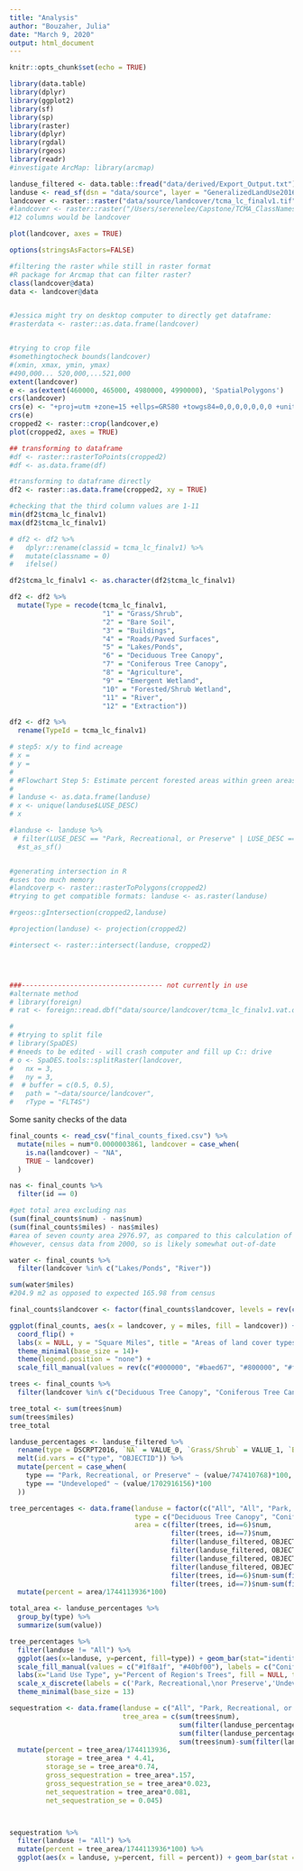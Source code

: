 ```yaml
---
title: "Analysis"
author: "Bouzaher, Julia"
date: "March 9, 2020"
output: html_document
---
```


```r
knitr::opts_chunk$set(echo = TRUE)
```

```r
library(data.table)
library(dplyr)
library(ggplot2)
library(sf)
library(sp)
library(raster)
library(dplyr)
library(rgdal)
library(rgeos)
library(readr)
#investigate ArcMap: library(arcmap)

landuse_filtered <- data.table::fread("data/derived/Export_Output.txt")
landuse <- read_sf(dsn = "data/source", layer = "GeneralizedLandUse2016")
landcover <- raster::raster("data/source/landcover/tcma_lc_finalv1.tif", RAT = TRUE) #Julias load
#landcover <- raster::raster("/Users/serenelee/Capstone/TCMA_ClassNames_Updated/tcma_lc_finalv1.tif")#Serene
#12 columns would be landcover

plot(landcover, axes = TRUE)

options(stringsAsFactors=FALSE)

#filtering the raster while still in raster format
#R package for Arcmap that can filter raster?
class(landcover@data)
data <- landcover@data


#Jessica might try on desktop computer to directly get dataframe:
#rasterdata <- raster::as.data.frame(landcover)


#trying to crop file
#somethingtocheck bounds(landcover)
#(xmin, xmax, ymin, ymax)
#490,000... 520,000,...521,000
extent(landcover)
e <- as(extent(460000, 465000, 4980000, 4990000), 'SpatialPolygons')
crs(landcover)
crs(e) <- "+proj=utm +zone=15 +ellps=GRS80 +towgs84=0,0,0,0,0,0,0 +units=m +no_defs"
crs(e)
cropped2 <- raster::crop(landcover,e)
plot(cropped2, axes = TRUE)

## transforming to dataframe
#df <- raster::rasterToPoints(cropped2)
#df <- as.data.frame(df)

#transforming to dataframe directly
df2 <- raster::as.data.frame(cropped2, xy = TRUE)

#checking that the third column values are 1-11
min(df2$tcma_lc_finalv1)
max(df2$tcma_lc_finalv1)

# df2 <- df2 %>%
#   dplyr::rename(classid = tcma_lc_finalv1) %>%
#   mutate(classname = 0)
#   ifelse()

df2$tcma_lc_finalv1 <- as.character(df2$tcma_lc_finalv1)

df2 <- df2 %>%
  mutate(Type = recode(tcma_lc_finalv1,
                       "1" = "Grass/Shrub",
                       "2" = "Bare Soil",
                       "3" = "Buildings",
                       "4" = "Roads/Paved Surfaces",
                       "5" = "Lakes/Ponds",
                       "6" = "Deciduous Tree Canopy",
                       "7" = "Coniferous Tree Canopy",
                       "8" = "Agriculture",
                       "9" = "Emergent Wetland",
                       "10" = "Forested/Shrub Wetland",
                       "11" = "River",
                       "12" = "Extraction"))

df2 <- df2 %>%
  rename(TypeId = tcma_lc_finalv1)

# step5: x/y to find acreage
# x = 
# y = 
# 
# #Flowchart Step 5: Estimate percent forested areas within green areas filtered in Step 2
# 
# landuse <- as.data.frame(landuse)
# x <- unique(landuse$LUSE_DESC)
# x

#landuse <- landuse %>%
 # filter(LUSE_DESC == "Park, Recreational, or Preserve" | LUSE_DESC == "Undeveloped") %>%
  #st_as_sf()


#generating intersection in R
#uses too much memory
#landcoverp <- raster::rasterToPolygons(cropped2)
#trying to get compatible formats: landuse <- as.raster(landuse)

#rgeos::gIntersection(cropped2,landuse)

#projection(landuse) <- projection(cropped2)

#intersect <- raster::intersect(landuse, cropped2)




###----------------------------------- not currently in use
#alternate method
# library(foreign)
# rat <- foreign::read.dbf("data/source/landcover/tcma_lc_finalv1.vat.dbf")

# 
# #trying to split file
# library(SpaDES)
# #needs to be edited - will crash computer and fill up C:: drive
# o <- SpaDES.tools::splitRaster(landcover,
#   nx = 3,
#   ny = 3,
#  # buffer = c(0.5, 0.5),
#   path = "~data/source/landcover",
#   rType = "FLT4S")
```  

Some sanity checks of the data
```r
final_counts <- read_csv("final_counts_fixed.csv") %>% 
  mutate(miles = num*0.0000003861, landcover = case_when(
    is.na(landcover) ~ "NA",
    TRUE ~ landcover)
  )

nas <- final_counts %>% 
  filter(id == 0)

#get total area excluding nas
(sum(final_counts$num) - nas$num)
(sum(final_counts$miles) - nas$miles)
#area of seven county area 2976.97, as compared to this calculation of 2889.938
#however, census data from 2000, so is likely somewhat out-of-date

water <- final_counts %>% 
  filter(landcover %in% c("Lakes/Ponds", "River"))

sum(water$miles)
#204.9 m2 as opposed to expected 165.98 from census

final_counts$landcover <- factor(final_counts$landcover, levels = rev(c("NA", "Grass/Shrub", "Bare Soil", "Buildings", "Roads/Paved Surfaces", "Lakes/Ponds", "Deciduous Tree Canopy", "Coniferous Tree Canopy", "Agriculture", "Emergent Wetland", "Forested/Shrub Wetland", "River", "Extraction")))

ggplot(final_counts, aes(x = landcover, y = miles, fill = landcover)) + geom_col() + 
  coord_flip() +
  labs(x = NULL, y = "Square Miles", title = "Areas of land cover types from Raster") +
  theme_minimal(base_size = 14)+
  theme(legend.position = "none") +
  scale_fill_manual(values = rev(c("#000000", "#baed67", "#800000", "#ff0000", "#868686", "#456def", "#40bf00", "#1f8a1f", "#ffc124", "#63b4d5", "#bad8ec", "#009cff", "#a01ff1")))
```

```r
trees <- final_counts %>% 
  filter(landcover %in% c("Deciduous Tree Canopy", "Coniferous Tree Canopy"))

tree_total <- sum(trees$num)
sum(trees$miles)
tree_total
```


```r
landuse_percentages <- landuse_filtered %>% 
  rename(type = DSCRPT2016, `NA` = VALUE_0, `Grass/Shrub` = VALUE_1, `Bare Soil` = VALUE_2, Buildings= VALUE_3, `Roads/Paved Surfaces` = VALUE_4, `Lakes/Ponds` = VALUE_5, `Deciduous Tree Canopy` = VALUE_6, `Coniferous Tree Canopy` = VALUE_7, Agriculture = VALUE_8, `Emergent Wetland` = VALUE_9, `Forested/Shrub Wetland` = VALUE_10, River = VALUE_11, Extraction = VALUE_12) %>% 
  melt(id.vars = c("type", "OBJECTID")) %>% 
  mutate(percent = case_when(
    type == "Park, Recreational, or Preserve" ~ (value/747410768)*100,
    type == "Undeveloped" ~ (value/1702916156)*100
  ))

tree_percentages <- data.frame(landuse = factor(c("All", "All", "Park, Recreational, or Preserve", "Park, Recreational, or Preserve", "Undeveloped", "Undeveloped", "Other", "Other"), levels = c("All", "Park, Recreational, or Preserve", "Undeveloped", "Other")),
                               type = c("Deciduous Tree Canopy", "Coniferous Tree Canopy", "Deciduous Tree Canopy", "Coniferous Tree Canopy", "Deciduous Tree Canopy", "Coniferous Tree Canopy", "Deciduous Tree Canopy", "Coniferous Tree Canopy"),
                               area = c(filter(trees, id==6)$num,
                                        filter(trees, id==7)$num,
                                        filter(landuse_filtered, OBJECTID ==2)$VALUE_6,
                                        filter(landuse_filtered, OBJECTID ==2)$VALUE_7,
                                        filter(landuse_filtered, OBJECTID ==1)$VALUE_6,
                                        filter(landuse_filtered, OBJECTID ==1)$VALUE_7,
                                        filter(trees, id==6)$num-sum(filter(landuse_filtered, OBJECTID ==2)$VALUE_6, filter(landuse_filtered, OBJECTID ==1)$VALUE_6),
                                        filter(trees, id==7)$num-sum(filter(landuse_filtered, OBJECTID ==2)$VALUE_7, filter(landuse_filtered, OBJECTID ==1)$VALUE_7))) %>% 
  mutate(percent = area/1744113936*100)

total_area <- landuse_percentages %>% 
  group_by(type) %>% 
  summarize(sum(value))

tree_percentages %>% 
  filter(landuse != "All") %>% 
  ggplot(aes(x=landuse, y=percent, fill=type)) + geom_bar(stat="identity")+
  scale_fill_manual(values = c("#1f8a1f", "#40bf00"), labels = c("Coniferous", "Deciduous"))+
  labs(x="Land Use Type", y="Percent of Region's Trees", fill = NULL, title = "Percent of Trees in Respective Land Use Categories") +
  scale_x_discrete(labels = c('Park, Recreational,\nor Preserve','Undeveloped','Other')) +
  theme_minimal(base_size = 13)


```


```r

sequestration <- data.frame(landuse = c("All", "Park, Recreational, or Preserve", "Undeveloped", "Other"),
                            tree_area = c(sum(trees$num), 
                                          sum(filter(landuse_percentages, OBJECTID == 2 & variable %in% c("Deciduous Tree Canopy", "Coniferous Tree Canopy"))$value),
                                          sum(filter(landuse_percentages, OBJECTID == 1 & variable %in% c("Deciduous Tree Canopy", "Coniferous Tree Canopy"))$value),
                                          sum(trees$num)-sum(filter(landuse_percentages, OBJECTID == 2 & variable %in% c("Deciduous Tree Canopy", "Coniferous Tree Canopy"))$value,filter(landuse_percentages, OBJECTID == 1 & variable %in% c("Deciduous Tree Canopy", "Coniferous Tree Canopy"))$value))) %>% 
  mutate(percent = tree_area/1744113936,
         storage = tree_area * 4.41, 
         storage_se = tree_area*0.74, 
         gross_sequestration = tree_area*.157, 
         gross_sequestration_se = tree_area*0.023, 
         net_sequestration = tree_area*0.081, 
         net_sequestration_se = 0.045)



sequestration %>% 
  filter(landuse != "All") %>% 
  mutate(percent = tree_area/1744113936*100) %>% 
  ggplot(aes(x = landuse, y=percent, fill = percent)) + geom_bar(stat = "identity")
```